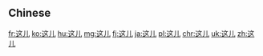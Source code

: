 {{also|這兒}}
==Chinese==
{{zh-see|這兒}}

[[fr:这儿]]
[[ko:这儿]]
[[hu:这儿]]
[[mg:这儿]]
[[fj:这儿]]
[[ja:这儿]]
[[pl:这儿]]
[[chr:这儿]]
[[uk:这儿]]
[[zh:这儿]]